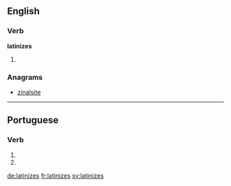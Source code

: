 ==English==

===Verb===
'''latinizes'''

# {{third-person singular of|latinize}}

===Anagrams===
* [[zinalsite#English|zinalsite]]

----

==Portuguese==

===Verb===
{{pt-verb-form}}

# {{pt-verb form of|latinizar|ar|subjunctive|present|singular|second}}
# {{pt-verb form of|latinizar|ar|imperative|negative|singular|second}}

[[de:latinizes]]
[[fr:latinizes]]
[[sv:latinizes]]